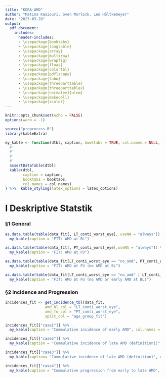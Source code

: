 ```yaml
---
title: "KORA-AMD"
author: "Matina Kasiouri, Sven Morlock, Leo Höltkemeyer"
date: "2023-03-20"
output:
  pdf_document:
    includes:
      header-includes:
      - \usepackage{booktabs}
      - \usepackage{longtable}
      - \usepackage{array}
      - \usepackage{multirow}
      - \usepackage{wrapfig}
      - \usepackage{float}
      - \usepackage{colortbl}
      - \usepackage{pdflscape}
      - \usepackage{tabu}
      - \usepackage{threeparttable}
      - \usepackage{threeparttablex}
      - \usepackage[normalem]{ulem}
      - \usepackage{makecell}
      - \usepackage{xcolor}
---
```


```r
knitr::opts_chunk$set(echo = FALSE)
options(warn = -1) 
```

```r
source("preprocess.R")
library(kableExtra)
```

```r
my_kable <- function(dtbl, caption, booktabs = TRUE, col.names = NULL, latex_options = "hold_position") {
  #'
  #'
  #'
  #'
  assertDataTable(dtbl)
  kable(dtbl,
        caption = caption,
        booktabs = booktabs,
        col.names = col.names)
} %>%  kable_styling(latex_options = latex_options)
```

# I Deskriptive Statstik

### §1 General
```r
as.data.table(table(data_fit[, LT_conti_worst_eye], useNA = "always")) %>% 
  my_kable(caption = "FIT: AMD at BL")
```

```r
as.data.table(table(data_fit[, PT_conti_worst_eye],useNA = "always")) %>% 
  my_kable(caption = "FIT: AMD at FU")
```

```r
as.data.table(table(data_fit[LT_conti_worst_eye == "no_amd", PT_conti_worst_eye], useNA = "always")) %>% 
  my_kable(caption = "FIT: AMD at FU (no AMD at BL")
```

```r
as.data.table(table(data_fit[LT_conti_worst_eye == "no_amd" | LT_conti_worst_eye == "early", PT_conti_worst_eye],useNA = "always")) %>% 
  my_kable(caption = "FIT: AMD at FU (no AMD or early AMD at BL)")
```

### §2 Incidence and Progression

```r
incidences_fit <- get_incidence_tbl(data_fit,
                  amd_bl_col = "LT_conti_worst_eye",
                  amd_fu_col = "PT_conti_worst_eye",
                  split_col = "age_group_fit")
```

```r
incidences_fit[["case1"]] %>% 
  my_kable(caption = "Cummulative incidence of early AMD", col.names = NA)
```

```r
incidences_fit[["case2"]] %>% 
  my_kable(caption = "Cummulative incidence of late AMD (definition1)", col.names = NA)
```

```r
incidences_fit[["case3"]] %>% 
  my_kable(caption= "Cummulative incidence of late AMD (definition)", col.names = NA)
```

```r
incidences_fit[["case4"]] %>% 
  my_kable(caption = "Cummulative progression from early to late AMD", col.names = NA)
```